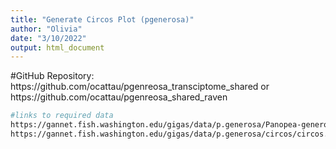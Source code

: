 ```yaml
---
title: "Generate Circos Plot (pgenerosa)"
author: "Olivia"
date: "3/10/2022"
output: html_document
---
```

#GitHub Repository: https://github.com/ocattau/pgenreosa_transciptome_shared or https://github.com/ocattau/pgenreosa_shared_raven
```bash
#links to required data
https://gannet.fish.washington.edu/gigas/data/p.generosa/Panopea-generosa-v1.0.fa
https://gannet.fish.washington.edu/gigas/data/p.generosa/circos/circos.conf
```
